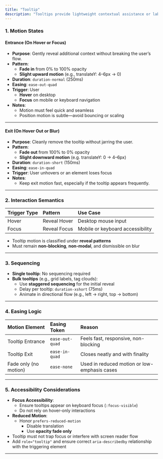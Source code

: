 ```yaml
---
title: "Tooltip"
description: "Tooltips provide lightweight contextual assistance or labels. They appear temporarily on hover or focus and should remain subtle, fast, and non-intrusive."
---
```


### 1. Motion States

#### **Entrance (On Hover or Focus)**

- **Purpose**: Gently reveal additional context without breaking the user’s flow.
- **Pattern**:
  - **Fade in** from 0% to 100% opacity
  - **Slight upward motion** (e.g., translateY: 4–6px → 0)
- **Duration**: `duration-normal` (250ms)
- **Easing**: `ease-out-quad`
- **Trigger**: User
  - **Hover** on desktop
  - **Focus** on mobile or keyboard navigation
- **Notes**:
  - Motion must feel quick and seamless
  - Position motion is subtle—avoid bouncing or scaling

---

#### **Exit (On Hover Out or Blur)**

- **Purpose**: Cleanly remove the tooltip without jarring the user.
- **Pattern**:
  - **Fade out** from 100% to 0% opacity
  - **Slight downward motion** (e.g. translateY: 0 → 4–6px)
- **Duration**: `duration-short` (150ms)
- **Easing**: `ease-in-quad`
- **Trigger**: User unhovers or an element loses focus
- **Notes**:
  - Keep exit motion fast, especially if the tooltip appears frequently.

---

### 2. Interaction Semantics

| **Trigger Type** | **Pattern**  | **Use Case**                     |
| :--------------- | :----------- | :------------------------------- |
| Hover            | Reveal Hover | Desktop mouse input              |
| Focus            | Reveal Focus | Mobile or keyboard accessibility |

- Tooltip motion is classified under **reveal patterns**
- Must remain **non-blocking**, **non-modal**, and dismissible on blur

---

### 3. Sequencing

- **Single tooltip**: No sequencing required
- **Bulk tooltips** (e.g., grid labels, tag clouds):
  - Use **staggered sequencing** for the initial reveal
  - Delay per tooltip: `duration-xshort` (75ms)
  - Animate in directional flow (e.g., left → right, top → bottom)

---

### 4. Easing Logic

| **Motion Element**    | **Easing Token** | **Reason**                                   |
| :-------------------- | :--------------- | :------------------------------------------- |
| Tooltip Entrance      | `ease-out-quad`  | Feels fast, responsive, non-blocking         |
| Tooltip Exit          | `ease-in-quad`   | Closes neatly and with finality              |
| Fade only (no motion) | `ease-none`      | Used in reduced motion or low-emphasis cases |

---

### 5. Accessibility Considerations

- **Focus Accessibility**:
  - Ensure tooltips appear on keyboard focus (`:focus-visible`)
  - Do not rely on hover-only interactions
- **Reduced Motion**:
  - Honor `prefers-reduced-motion`
    - Disable translation
    - Use **opacity fade only**
- Tooltip must not trap focus or interfere with screen reader flow
- Add `role="tooltip"` and ensure correct `aria-describedby` relationship with the triggering element

---